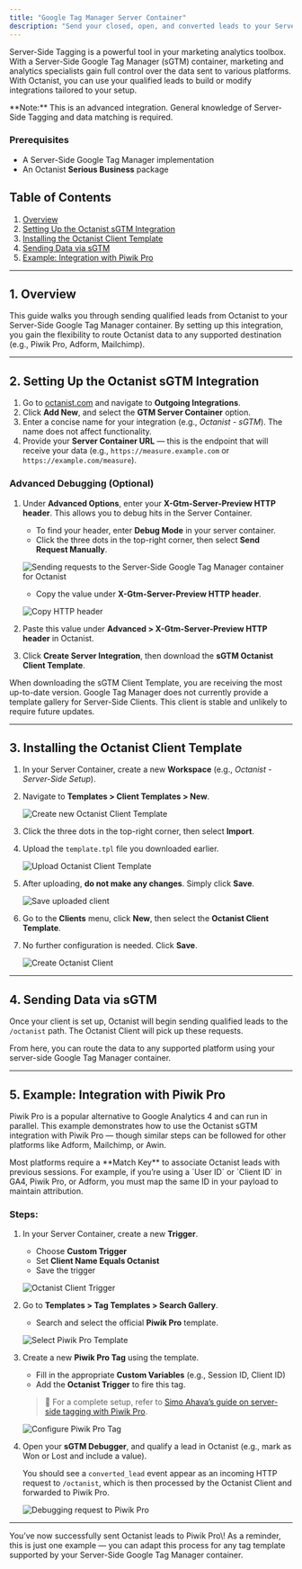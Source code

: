```yaml
---
title: "Google Tag Manager Server Container"
description: "Send your closed, open, and converted leads to your Server-Side Google Tag Manager Container. "
---
```


Server-Side Tagging is a powerful tool in your marketing analytics toolbox. With a Server-Side Google Tag Manager (sGTM) container, marketing and analytics specialists gain full control over the data sent to various platforms. With Octanist, you can use your qualified leads to build or modify integrations tailored to your setup.

<Note>
  **Note:** This is an advanced integration. General knowledge of Server-Side Tagging and data matching is required.
</Note>

### Prerequisites

- A Server-Side Google Tag Manager implementation
- An Octanist **Serious Business** package

## Table of Contents

1. [Overview](#1-overview)
2. [Setting Up the Octanist sGTM Integration](#2-setting-up-the-octanist-sgtm-integration)
3. [Installing the Octanist Client Template](#3-installing-the-octanist-client-template)
4. [Sending Data via sGTM](#4-sending-data-via-sgtm)
5. [Example: Integration with Piwik Pro](#5-example-integration-with-piwik-pro)

---

## 1. Overview

This guide walks you through sending qualified leads from Octanist to your Server-Side Google Tag Manager container. By setting up this integration, you gain the flexibility to route Octanist data to any supported destination (e.g., Piwik Pro, Adform, Mailchimp).

---

## 2. Setting Up the Octanist sGTM Integration

1. Go to [octanist.com](http://octanist.com) and navigate to **Outgoing Integrations**.
2. Click **Add New**, and select the **GTM Server Container** option.
3. Enter a concise name for your integration (e.g., _Octanist - sGTM_). The name does not affect functionality.
4. Provide your **Server Container URL** — this is the endpoint that will receive your data (e.g., `https://measure.example.com` or `https://example.com/measure`).

### Advanced Debugging (Optional)

1. Under **Advanced Options**, enter your **X-Gtm-Server-Preview HTTP header**. This allows you to debug hits in the Server Container.
   - To find your header, enter **Debug Mode** in your server container.
   - Click the three dots in the top-right corner, then select **Send Request Manually**.

   ![Sending requests to the Server-Side Google Tag Manager container for Octanist](/image.png)
   - Copy the value under **X-Gtm-Server-Preview HTTP header**.

   ![Copy HTTP header](/images/outgoing-integration-sgtm-copy-X-Gtm-Server-Preview-HTTP-header.png)
2. Paste this value under **Advanced \> X-Gtm-Server-Preview HTTP header** in Octanist.
3. Click **Create Server Integration**, then download the **sGTM Octanist Client Template**.

<Note>
  When downloading the sGTM Client Template, you are receiving the most up-to-date version. Google Tag Manager does not currently provide a template gallery for Server-Side Clients. This client is stable and unlikely to require future updates.
</Note>

---

## 3. Installing the Octanist Client Template

1. In your Server Container, create a new **Workspace** (e.g., _Octanist - Server-Side Setup_).
2. Navigate to **Templates \> Client Templates \> New**.

   ![Create new Octanist Client Template](/images/outgoing-integration-sgtm-create-new-octanist-client.png)
3. Click the three dots in the top-right corner, then select **Import**.
4. Upload the `template.tpl` file you downloaded earlier.

   ![Upload Octanist Client Template](/images/outgoing-integration-sgtm-upload-new-octanist-client.png)
5. After uploading, **do not make any changes**. Simply click **Save**.

   ![Save uploaded client](/images/outgoing-integration-sgtm-uploaded-octanist-client-press-save.png)
6. Go to the **Clients** menu, click **New**, then select the **Octanist Client Template**.
7. No further configuration is needed. Click **Save**.

   ![Create Octanist Client](/images/outgoing-integration-sgtm-create-octanist-client.png)

---

## 4. Sending Data via sGTM

Once your client is set up, Octanist will begin sending qualified leads to the `/octanist` path. The Octanist Client will pick up these requests.

From here, you can route the data to any supported platform using your server-side Google Tag Manager container.

---

## 5. Example: Integration with Piwik Pro

Piwik Pro is a popular alternative to Google Analytics 4 and can run in parallel. This example demonstrates how to use the Octanist sGTM integration with Piwik Pro — though similar steps can be followed for other platforms like Adform, Mailchimp, or Awin.

<Note>
  Most platforms require a **Match Key** to associate Octanist leads with previous sessions. For example, if you’re using a `User ID` or `Client ID` in GA4, Piwik Pro, or Adform, you must map the same ID in your payload to maintain attribution.
</Note>

### Steps:

1. In your Server Container, create a new **Trigger**.
   - Choose **Custom Trigger**
   - Set **Client Name Equals Octanist**
   - Save the trigger

   ![Octanist Client Trigger](/images/outgoing-integration-sgtm-octanist-client-trigger.png)
2. Go to **Templates \> Tag Templates \> Search Gallery**.
   - Search and select the official **Piwik Pro** template.

   ![Select Piwik Pro Template](/images/outgoing-integration-sgtm-piwik-pro.png)
3. Create a new **Piwik Pro Tag** using the template.
   - Fill in the appropriate **Custom Variables** (e.g., Session ID, Client ID)
   - Add the **Octanist Trigger** to fire this tag.

   > 📘 For a complete setup, refer to [Simo Ahava’s guide on server-side tagging with Piwik Pro](https://www.simoahava.com/analytics/ga4-to-piwik-pro-using-server-side-google-tag-manager/).

   ![Configure Piwik Pro Tag](/images/outgoing-integration-sgtm-piwik-pro-tag-setup-octanist.png)
4. Open your **sGTM Debugger**, and qualify a lead in Octanist (e.g., mark as Won or Lost and include a value).

   You should see a `converted_lead` event appear as an incoming HTTP request to `/octanist`, which is then processed by the Octanist Client and forwarded to Piwik Pro.

   ![Debugging request to Piwik Pro](/images/outgoing-integration-sgtm-piwik-pro-debug-octanist-request.png)

---

You’ve now successfully sent Octanist leads to Piwik Pro\\! As a reminder, this is just one example — you can adapt this process for any tag template supported by your Server-Side Google Tag Manager container.